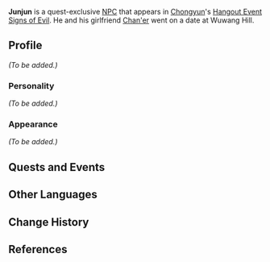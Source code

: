 {{Meta
<!-- REMOVE THIS TEMPLATE AFTER ADDING MISSING INFO -->
|missing_NPC_profile  = yes
}}
{{Character Infobox
|image            = NPC Junjun.png
|region           = Liyue
|type             = Quest NPC
|voiceEN          = [https://www.stuartkrugvo.com/ Stuart Krug]<ref name="Stuart Krug">Twitter: [https://twitter.com/stuartkrugvo/status/1385276263674236928 EN VA Self Announcement]</ref>
}}
'''Junjun''' is a quest-exclusive [[NPC]] that appears in [[Chongyun]]'s [[Hangout Event]] [[Signs of Evil]]. He and his girlfriend [[Chan'er]] went on a date at Wuwang Hill.
<!--
==Location==
<gallery>
NPC Location Junjun.png|Junjun's location
NPC Location Junjun Context.png|Additional context
</gallery>
-->
==Profile==
<!-- detailed story/lore information goes here -->
''(To be added.)''

===Personality===
''(To be added.)''

===Appearance===
''(To be added.)''

==Quests and Events==
{{Quests and Events}}

==Other Languages==
{{Other Languages
|default_hidden = 1
|en      = Junjun
|zhs     = 君君
|zhs_rm  = Jūnjūn
|zht     = 君君
|zht_rm  = Jūnjūn
|ja      = 阿君
|ja_rm   = A Kun{{Assumed}}
|ko      = 준이
|ko_rm   = Jun-i
|es      = Junjun
|fr      = Junjun
|ru      = Цзюнь Цзюнь
|th      = Junjun
|vi      = Junjun
|de      = Junjun
|id      = Junjun
|pt      = Junjun
|tr      = Junjun
|it      = Junjun
}}

==Change History==
{{Change History|1.4}}

==References==
{{Reflist}}